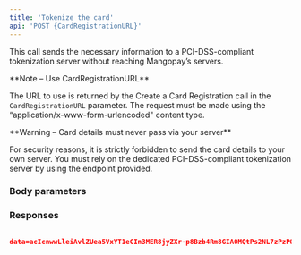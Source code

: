 ```yaml
---
title: 'Tokenize the card'  
api: 'POST {CardRegistrationURL}'  
---
```


  

This call sends the necessary information to a PCI-DSS-compliant tokenization server without reaching Mangopay’s servers.  

<Note>  
**Note – Use CardRegistrationURL** 
  
The URL to use is returned by the Create a Card Registration call in the `CardRegistrationURL` parameter.
The request must be made using the “application/x-www-form-urlencoded" content type.  
</Note>  

<Warning>  
**Warning – Card details must never pass via your server** 
  
For security reasons, it is strictly forbidden to send the card details to your own server. You must rely on the dedicated PCI-DSS-compliant tokenization server by using the endpoint provided.  
</Warning>  

### Body parameters  

<accessKeyRef />  

<data />  

<cardNumber />  

<cardExpirationDate />  

<cardCvx />  

### Responses  

<AccordionGroup><Accordion title="200 "></Accordion></AccordionGroup>  

<ResponseExample>  

```json 200   

data=acIcnwwLleiAvlZUea5VxYT1eCIn3MER8jyZXr-p8Bzb4Rm8GIA0MQtPs2NL7zPzPO_I7EjQm-m92V909JUL6KT-PmPzJfAQZV_8PIz6wKvjorGNaNd8Mg1rqN6eBpS5Nx0xgKTVnyDj15oG8jR875  

 ```  

</ResponseExample>